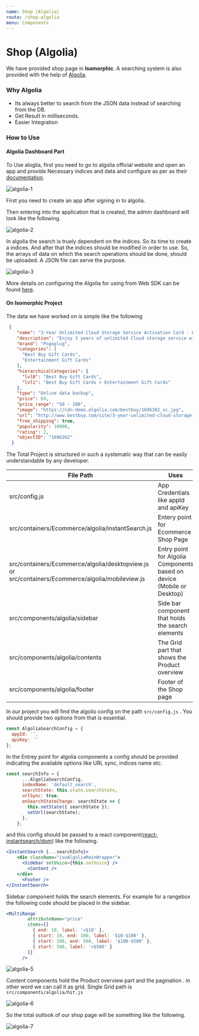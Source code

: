 ```yaml
---
name: Shop (Algolia)
route: /shop-algolia
menu: Components
---
```


# Shop (Algolia)

We have provided shop page in **Isomorphic**. A searching system is also provided with the help of [Algolia](https://www.algolia.com/).

### Why Algolia
* Its always better to search from the JSON data instead of searching from the DB.
* Get Result in milliseconds.
* Easier Integration

### How to Use

#### Algolia Dashboard Part

To Use aloglia, first you need to go to algolia official website and open an app and provide Necessary indices and data and configure as per as their [documentation](https://www.algolia.com/doc/).

![algolia-1](../images/algolia-1.png)

First you need to create an app after signing in to algolia.

Then entering into the application that is created, the admin dashboard will look like the following.

![algolia-2](../images/algolia-2.png)

In algolia the search is truely dependent on the indices. So its time to create a indices. And after that the indices should be modified in order to use. So, the arrays of data on which the search operations should be done, should be uploaded. A JSON file can serve the purpose.

![algolia-3](../images/algolia-3.png)

More details on configuring the Algolia for using from Web SDK can be found [here](https://www.algolia.com/doc/).

#### On Isomorphic Project
The data we have worked on is simple like the following

```json
 {
    "name": "3-Year Unlimited Cloud Storage Service Activation Card - Other",
    "description": "Enjoy 3 years of unlimited Cloud storage service with this activation card, which allows you to remotely access your favorite music, movies and other media via a compatible device and enables private file sharing with loved ones.",
    "brand": "Pogoplug",
    "categories": [
      "Best Buy Gift Cards",
      "Entertainment Gift Cards"
    ],
    "hierarchicalCategories": {
      "lvl0": "Best Buy Gift Cards",
      "lvl1": "Best Buy Gift Cards > Entertainment Gift Cards"
    },
    "type": "Online data backup",
    "price": 69,
    "price_range": "50 - 100",
    "image": "https://cdn-demo.algolia.com/bestbuy/1696302_sc.jpg",
    "url": "http://www.bestbuy.com/site/3-year-unlimited-cloud-storage-service-activation-card-other/1696302.p?id=1219066776306&skuId=1696302&cmp=RMX&ky=1uWSHMdQqBeVJB9cXgEke60s5EjfS6M1W",
    "free_shipping": true,
    "popularity": 10000,
    "rating": 2,
    "objectID": "1696302"
  }
```

The Total Project is structured in such a systematic way that can be easily understandable by any developer.

| File Path      | Uses |
| ----------- | ----------- |
| src/config.js      | App Credentials like appId and apiKey       |
| src/containers/Ecommerce/algolia/instantSearch.js      | Entery point for Ecommerce Shop Page       |
| src/containers/Ecommerce/algolia/desktopview.js or src/containers/Ecommerce/algolia/mobileview.js      | Entry point for Algolia Components based on device (Mobile or Desktop)       |
| src/components/algolia/sidebar      | Side bar component that holds the search elements       |
| src/components/algolia/contents      | The Grid part that shows the Product overview       |
| src/components/algolia/footer      | 	Footer of the Shop page       |


In our project you will find the algolio config on the path `src/config.js` . You should provide two options from that is essential.

```js
const AlgoliaSearchConfig = {
  appId: '',
  apiKey: ''
};
```

In the Entrey point for algolia components a config should be provided indicating the available options like URL sync, indices name etc.

```js
const searchInfo = {
      ...AlgoliaSearchConfig,
      indexName: 'default_search',
      searchState: this.state.searchState,
      urlSync: true,
      onSearchStateChange: searchState => {
        this.setState({ searchState });
        setUrl(searchState);
      },
    };
```

and this config should be passed to a react component([react-instantsearch/dom](https://github.com/algolia/react-instantsearch)) like the following.

```jsx
<InstantSearch {...searchInfo}>
    <div className="isoAlgoliaMainWrapper">
      <Sidebar setVoice={this.setVoice} />
        <Content />
    </div>
      <Footer />
</InstantSearch>
```

Sidebar component holds the search elements. For example for a rangebox the following code should be placed in the sidebar.

```jsx
<MultiRange
        attributeName="price"
        items={[
          { end: 10, label: '<$10' },
          { start: 10, end: 100, label: '$10-$100' },
          { start: 100, end: 500, label: '$100-$500' },
          { start: 500, label: '>$500' }
        ]}
      />
```

![algolia-5](../images/algolia-5.png)

Content components hold the Product overview part and the pagination . in other word we can call it as grid. Single Grid path is `src/components/algolia/hit.js`

![algolia-6](../images/algolia-6.png)

So the total outlook of our shop page will be something like the following.

![algolia-7](../images/algolia-7.png)
